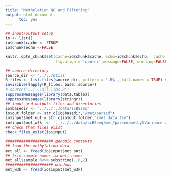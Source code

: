 ```yaml
---
title: "Methylation QC and Filtering"
output: html_document:
      toc: yes
---
```


```r
## input/output setup
io <- list()
io$chunk$cache <- !TRUE
io$chunk$echo <-FALSE

knitr::opts_chunk$set(cache=io$chunk$cache, echo=io$chunk$echo,  cache.comment=FALSE,
                      fig.align = 'center',message=FALSE, warning=FALSE, results='hide')
```

```r
## source directory
source_dir <- '../../utils'
R_files <- list.files(source_dir, pattern = '.R$', full.names = TRUE) ## all files ending in .R
invisible(lapply(R_files, base::source))
# source("../../all_libs.R")
suppressMessages(library(data.table))
suppressMessages(library(stringr))
## input and outputs files and directories
io$basedir <- "../../../data/scBSseq"
io$out.folder <- str_c(io$basedir,"/met/parsed")
io$input$met_out = str_c(io$out.folder,"/met_data.tsv")
io$input$met_w3k  <- '../../../data/scBSseq/met/parsed/methylVariance-w3K-s1K5.csv'
## check that files exist
check_files_exist(io$input)
```

```r
##################### genomic contexts
## load the methylation data
met_all <- fread(io$input$met_out)
## trim sample names to well names
met_all$sample %<>% substring(.,0,2)
##################### windows
met_w3k <- fread(io$input$met_w3k)

```

